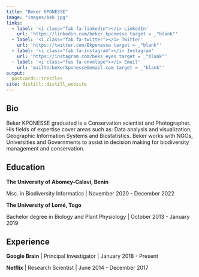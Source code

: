 ```yaml
---
title: "Beker KPONESSE"
image: "images/bek.jpg"
links:
  - label: '<i class="fab fa-linkedin"></i> LinkedIn'
    url: 'https://linkedin.com/beker_kponesse target = _"blank"'
  - label: '<i class="fab fa-twitter"></i> Twitter'
    url: 'https://twitter.com/Bkponesse target = _"blank"'
  - label: '<i class="fab fa-instagram"></i> Instagram'
    url: 'https://instagram.com/beks_eyes target = _"blank"'
  - label: '<i class="fas fa-envelope"></i> Email'
    url: 'mailto:bekerkponesse@email.com target = _"blank"'
output:
  postcards::trestles
site: distill::distill_website
---
```

 
## Bio

Beker KPONESSE graduated is a Conservation scientist and Photographer. His fields of expertise cover areas such as: Data analysis and visualization, Geographic Information Systems and Biostatistics. Beker works with NGOs, Universities and Governments to assist in decision making for biodiversity management and conservation.

## Education

**The University of Abomey-Calavi, Benin**

Msc. in Biodiversity Informatics | November 2020 - December 2022

**The University of Lomé, Togo**

Bachelor degree in Biology and Plant Physiology | October 2013 - January 2019

## Experience

**Google Brain** | Principal Investigator | January 2018 - Present

**Netflix** | Research Scientist | June 2014 - December 2017
